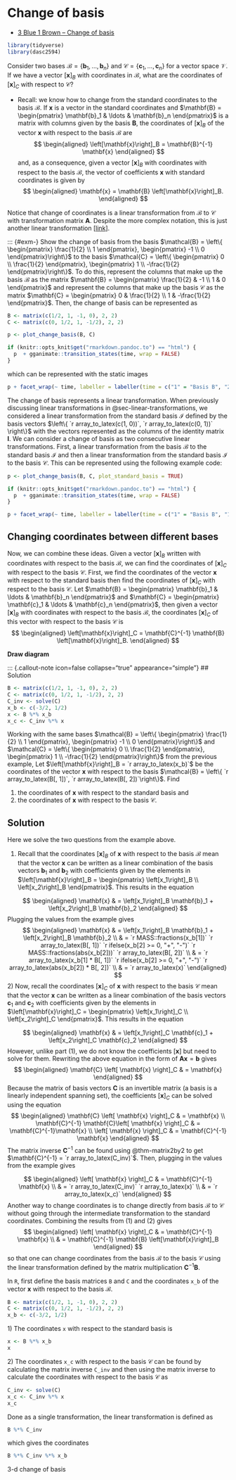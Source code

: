 # Change of basis

- [3 Blue 1 Brown -- Change of basis](https://www.3blue1brown.com/lessons/change-of-basis)

```r
library(tidyverse)
library(dasc2594)
```

Consider two bases $\mathcal{B} = \{ \mathbf{b}_1, \ldots, \mathbf{b}_n \}$ and $\mathcal{C} = \{ \mathbf{c}_1, \ldots, \mathbf{c}_n \}$ for a vector space $\mathcal{V}$. If we have a vector $\left[\mathbf{x}\right]_B$ with coordinates in $\mathcal{B}$, what are the coordinates of $\left[\mathbf{x}\right]_C$ with respect to $\mathcal{C}$?

* Recall: we know how to change from the standard coordinates to the basis $\mathcal{B}$. If $\mathbf{x}$ is a vector in the standard coordinates and $\mathbf{B} = \begin{pmatrix} \mathbf{b}_1 & \ldots & \mathbf{b}_n \end{pmatrix}$ is a matrix with columns given by the basis $\mathbf{B}$, the coordinates of $\left[\mathbf{x}\right]_B$ of the vector $\mathbf{x}$ with respect to the basis $\mathcal{B}$ are 
$$
\begin{aligned}
\left[\mathbf{x}\right]_B = \mathbf{B}^{-1} \mathbf{x}
\end{aligned}
$$
and, as a consequence, given a vector $\left[\mathbf{x}\right]_B$ with coordinates with respect to the basis $\mathcal{B}$, the vector of coefficients $\mathbf{x}$ with standard coordinates is given by 
$$
\begin{aligned}
\mathbf{x} = \mathbf{B} \left[\mathbf{x}\right]_B.
\end{aligned}
$$

Notice that change of coordinates is a linear transformation from $\mathcal{B}$ to $\mathcal{C}$ with transformation matrix $\mathbf{A}$. Despite the more complex notation, this is just another linear transformation [[link](https://www.youtube.com/watch?v=VGhij2qmOs4)].

::: {#exm-}
Show the change of basis from the basis $\mathcal{B} = \left\{ \begin{pmatrix} \frac{1}{2} \\ 1 \end{pmatrix}, \begin{pmatrix} -1 \\ 0 \end{pmatrix}\right\}$ to the basis $\mathcal{C} = \left\{ \begin{pmatrix} 0 \\ \frac{1}{2} \end{pmatrix}, \begin{pmatrix} 1 \\ -\frac{1}{2} \end{pmatrix}\right\}$. To do this, represent the columns that make up the basis $\mathcal{B}$ as the matrix $\mathbf{B} = \begin{pmatrix} \frac{1}{2} & -1 \\ 1 & 0 \end{pmatrix}$ and represent the columns that make up the basis $\mathcal{C}$ as the matrix $\mathbf{C} = \begin{pmatrix} 0 & \frac{1}{2} \\ 1 & -\frac{1}{2} \end{pmatrix}$. Then, the change of basis can be represented as

```r
B <- matrix(c(1/2, 1, -1, 0), 2, 2)
C <- matrix(c(0, 1/2, 1, -1/2), 2, 2)

p <- plot_change_basis(B, C)
```


```r
if (knitr::opts_knit$get("rmarkdown.pandoc.to") == "html") {
  p  + gganimate::transition_states(time, wrap = FALSE)
}
```

which can be represented with the static images 

```r
p + facet_wrap(~ time, labeller = labeller(time = c("1" = "Basis B", "2" = "Basis C"))) 
```

The change of basis represents a linear transformation. When previously discussing linear transformations in @sec-linear-transformations, we considered a linear transformation from the standard basis $\mathcal{I}$ defined by the basis vectors $\left\{ `r array_to_latex(c(1, 0))`, `r array_to_latex(c(0, 1))` \right\}$ with the vectors represented as the columns of the identity matrix $\mathbf{I}$. We can consider a change of basis as two consecutive linear transformations. First, a linear transformation from the basis $\mathcal{B}$ to the standard basis $\mathcal{I}$ and then a linear transformation from the standard basis $\mathcal{I}$ to the basis $\mathcal{C}$. This can be represented using the following example code:


```r
p <- plot_change_basis(B, C, plot_standard_basis = TRUE)
```


```r
if (knitr::opts_knit$get("rmarkdown.pandoc.to") == "html") {
  p  + gganimate::transition_states(time, wrap = FALSE)
}
```


```r
p + facet_wrap(~ time, labeller = labeller(time = c("1" = "Basis B", "1.5" = "Basis I", "2" = "Basis C"))) 
```


## Changing coordinates between different bases

Now, we can combine these ideas. Given a vector $\left[\mathbf{x}\right]_B$ written with coordinates with respect to the basis $\mathcal{B}$, we can find the coordinates of $\left[\mathbf{x}\right]_C$ with respect to the basis $\mathcal{C}$. First, we find the coordinates of the vector  $\mathbf{x}$ with respect to the standard basis then find the coordinates of $\left[\mathbf{x}\right]_C$ with respect to the basis $\mathcal{C}$. Let $\mathbf{B} = \begin{pmatrix} \mathbf{b}_1 & \ldots & \mathbf{b}_n \end{pmatrix}$ and $\mathbf{C} = \begin{pmatrix} \mathbf{c}_1 & \ldots & \mathbf{c}_n \end{pmatrix}$, then given a vector $\left[\mathbf{x}\right]_B$ with coordinates with respect to the basis $\mathcal{B}$, the coordinates $\left[\mathbf{x}\right]_C$ of this vector with respect to the basis $\mathcal{C}$ is 
$$
\begin{aligned}
\left[\mathbf{x}\right]_C = \mathbf{C}^{-1} \mathbf{B} \left[\mathbf{x}\right]_B.
\end{aligned}
$$

**Draw diagram**

::: {.callout-note icon=false collapse="true" appearance="simple"} 
## Solution

::: {#exm-}

```r
B <- matrix(c(1/2, 1, -1, 0), 2, 2)
C <- matrix(c(0, 1/2, 1, -1/2), 2, 2)
C_inv <- solve(C)
x_b <- c(-3/2, 1/2)
x <- B %*% x_b
x_c <- C_inv %*% x
```

Working with the same bases $\mathcal{B} = \left\{ \begin{pmatrix} \frac{1}{2} \\ 1 \end{pmatrix}, \begin{pmatrix} -1 \\ 0 \end{pmatrix}\right\}$ and $\mathcal{C} = \left\{ \begin{pmatrix} 0 \\ \frac{1}{2} \end{pmatrix}, \begin{pmatrix} 1 \\ -\frac{1}{2} \end{pmatrix}\right\}$ from the previous example, Let $\left[\mathbf{x}\right]_B = `r array_to_latex(x_b)`$ be the coordinates of the vector $\mathbf{x}$ with respect to the basis $\mathcal{B} = \left\{ `r array_to_latex(B[, 1])`, `r array_to_latex(B[, 2])`\right\}$. Find

1) the coordinates of $\mathbf{x}$ with respect to the standard basis and
2) the coordinates of $\mathbf{x}$ with respect to the basis $\mathcal{C}$.
:::


::: {.callout-note icon=false collapse="true" appearance="simple"} 
## Solution

Here we solve the two questions from the example above.

1) Recall that the coordinates $\left[\mathbf{x}\right]_B$ of $\mathbf{x}$ with respect to the basis $\mathcal{B}$ mean that the vector $\mathbf{x}$ can be written as a linear combination of the basis vectors $\mathbf{b}_1$ and $\mathbf{b}_2$ with coefficients given by the elements in $\left[\mathbf{x}\right]_B = \begin{pmatrix} \left[x_1\right]_B \\ \left[x_2\right]_B \end{pmatrix}$. This results in the equation

$$
\begin{aligned}
\mathbf{x} & = \left[x_1\right]_B \mathbf{b}_1 + \left[x_2\right]_B \mathbf{b}_2
\end{aligned}
$$
Plugging the values from the example gives 
$$
\begin{aligned}
\mathbf{x} & = \left[x_1\right]_B \mathbf{b}_1 + \left[x_2\right]_B \mathbf{b}_2 \\
& = `r MASS::fractions(x_b[1])` `r array_to_latex(B[, 1])` `r ifelse(x_b[2] >= 0, "+", "-")` `r MASS::fractions(abs(x_b[2]))` `r array_to_latex(B[, 2])` \\
& = `r array_to_latex(x_b[1] * B[, 1])` `r ifelse(x_b[2] >= 0, "+", "-")` `r array_to_latex(abs(x_b[2]) * B[, 2])` \\
& = `r array_to_latex(x)`
\end{aligned}
$$
2) Now, recall the coordinates $\left[\mathbf{x}\right]_C$ of $\mathbf{x}$ with respect to the basis $\mathcal{C}$ mean that the vector $\mathbf{x}$ can be written as a linear combination of the basis vectors $\mathbf{c}_1$ and $\mathbf{c}_2$ with coefficients given by the elements in $\left[\mathbf{x}\right]_C = \begin{pmatrix} \left[x_1\right]_C \\ \left[x_2\right]_C \end{pmatrix}$. This results in the equation

$$
\begin{aligned}
\mathbf{x} & = \left[x_1\right]_C \mathbf{c}_1 + \left[x_2\right]_C \mathbf{c}_2
\end{aligned}
$$
However, unlike part (1), we do not know the coefficients $\left[\mathbf{x}\right]$ but need to solve for them. Rewriting the above equation in the form of $\mathbf{A}\mathbf{x} = \mathbf{b}$ gives
$$
\begin{aligned}
\mathbf{C} \left[ \mathbf{x} \right]_C & = \mathbf{x}
\end{aligned}
$$
Because the matrix of basis vectors $\mathbf{C}$ is an invertible matrix (a basis is a linearly independent spanning set),  the coefficients $\left[\mathbf{x}\right]_C$ can be solved using the equation
$$
\begin{aligned}
\mathbf{C} \left[ \mathbf{x} \right]_C & = \mathbf{x} \\
\mathbf{C}^{-1} \mathbf{C}\left[ \mathbf{x} \right]_C & = \mathbf{C}^{-1}\mathbf{x} \\
\left[ \mathbf{x} \right]_C & = \mathbf{C}^{-1} \mathbf{x} 
\end{aligned}
$$
The matrix inverse $\mathbf{C}^{-1}$ can be found using @thm-matrix2by2 to get $\mathbf{C}^{-1} = `r array_to_latex(C_inv)`$. Then, plugging in the values from the example gives 

$$
\begin{aligned}
\left[ \mathbf{x} \right]_C & = \mathbf{C}^{-1} \mathbf{x} \\
& = `r array_to_latex(C_inv)` `r array_to_latex(x)` \\
& = `r array_to_latex(x_c)`
\end{aligned}
$$
Another way to change coordinates is to change directly from basis $\mathcal{B}$ to $\mathcal{C}$ without going through the intermediate transformation to the standard coordinates. Combining the results from (1) and (2) gives
$$
\begin{aligned}
\left[ \mathbf{x} \right]_C & = \mathbf{C}^{-1} \mathbf{x} \\
& = \mathbf{C}^{-1} \mathbf{B} \left[\mathbf{x}\right]_B
\end{aligned}
$$ 
so that one can change coordinates from the basis $\mathcal{B}$ to the basis $\mathcal{C}$ using the linear transformation defined by the matrix multiplication $\mathbf{C}^{-1} \mathbf{B}$.

In `R`, first define the basis matrices `B` and `C` and the coordinates `x_b` of the vector $\mathbf{x}$ with respect to the basis $\mathcal{B}$.

```r
B <- matrix(c(1/2, 1, -1, 0), 2, 2)
C <- matrix(c(0, 1/2, 1, -1/2), 2, 2)
x_b <- c(-3/2, 1/2)
```

1\) The coordinates `x` with respect to the standard basis is

```r
x <- B %*% x_b
x
```

2\) The coordinates `x_c` with respect to the basis $\mathcal{C}$ can be found by calculating the matrix inverse `C_inv` and then using the matrix inverse to calculate the coordinates with respect to the basis $\mathcal{C}$ as
```r
C_inv <- solve(C)
x_c <- C_inv %*% x
x_c
```

Done as a single transformation, the linear transformation is defined as

```r
B %*% C_inv
```
which gives the coordinates
```r
B %*% C_inv %*% x_b
```
:::


::: {#exm-}
3-d change of basis
:::




